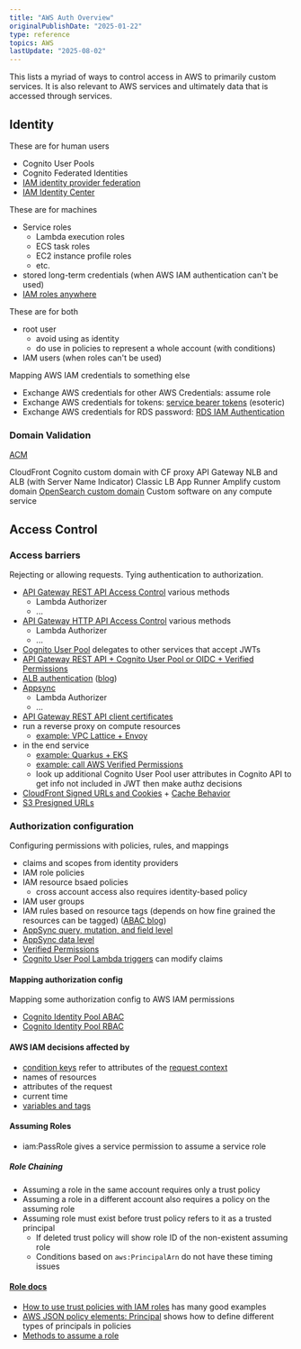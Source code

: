 ```yaml
---
title: "AWS Auth Overview"
originalPublishDate: "2025-01-22"
type: reference
topics: AWS
lastUpdate: "2025-08-02"
---
```


This lists a myriad of ways to control access in AWS to primarily custom services. It is also relevant to AWS services and ultimately data that is accessed through services.

## Identity

These are for human users

- Cognito User Pools
- Cognito Federated Identities
- [IAM identity provider federation](https://docs.aws.amazon.com/IAM/latest/UserGuide/id_roles_providers.html)
- [IAM Identity Center](https://docs.aws.amazon.com/singlesignon/latest/userguide/what-is.html)

These are for machines

- Service roles
  - Lambda execution roles
  - ECS task roles
  - EC2 instance profile roles
  - etc.
- stored long-term credentials (when AWS IAM authentication can't be used)
- [IAM roles anywhere](https://docs.aws.amazon.com/rolesanywhere/latest/userguide/introduction.html)

These are for both
- root user
  - avoid using as identity
  - do use in policies to represent a whole account (with conditions)
- IAM users (when roles can't be used)

Mapping AWS IAM credentials to something else

- Exchange AWS credentials for other AWS Credentials: assume role
- Exchange AWS credentials for tokens: [service bearer tokens](https://docs.aws.amazon.com/IAM/latest/UserGuide/id_credentials_bearer.html) (esoteric)
- Exchange AWS credentials for RDS password: [RDS IAM Authentication](https://docs.aws.amazon.com/AmazonRDS/latest/UserGuide/UsingWithRDS.IAMDBAuth.html) 

### Domain Validation
[ACM](https://docs.aws.amazon.com/kms/latest/developerguide/multi-region-keys-overview.html)

CloudFront
  Cognito custom domain with CF proxy
API Gateway
NLB and ALB (with Server Name Indicator)
Classic LB
App Runner
Amplify custom domain
[OpenSearch custom domain](https://docs.aws.amazon.com/opensearch-service/latest/developerguide/customendpoint.html)
Custom software on any compute service

## Access Control

### Access barriers

Rejecting or allowing requests. Tying authentication to authorization.

- [API Gateway REST API Access Control](https://docs.aws.amazon.com/apigateway/latest/developerguide/apigateway-control-access-to-api.html) various methods
  - Lambda Authorizer
  - ...
- [API Gateway HTTP API Access Control](https://docs.aws.amazon.com/apigateway/latest/developerguide/http-api-access-control.html) various methods
  - Lambda Authorizer
  - ...
- [Cognito User Pool](https://docs.aws.amazon.com/cognito/latest/developerguide/accessing-resources.html) delegates to other services that accept JWTs
- [API Gateway REST API + Cognito User Pool or OIDC + Verified Permissions](https://aws.amazon.com/blogs/security/authorize-api-gateway-apis-using-amazon-verified-permissions-and-amazon-cognito/)
- [ALB authentication](https://docs.aws.amazon.com/elasticloadbalancing/latest/application/listener-authenticate-users.html) ([blog](https://aws.amazon.com/blogs/networking-and-content-delivery/security-best-practices-when-using-alb-authentication/))
- [Appsync](https://docs.aws.amazon.com/appsync/latest/devguide/security-authz.html)
  - Lambda Authorizer
  - ...
- [API Gateway REST API client certificates](https://docs.aws.amazon.com/apigateway/latest/developerguide/rest-api-mutual-tls.html)
- run a reverse proxy on compute resources
  - [example: VPC Lattice + Envoy](https://aws.amazon.com/blogs/security/modern-web-application-authentication-and-authorization-with-amazon-vpc-lattice/)
- in the end service
  - [example: Quarkus + EKS](https://aws.amazon.com/blogs/security/access-token-security-for-microservice-apis-on-amazon-eks/)
  - [example: call AWS Verified Permissions](https://docs.aws.amazon.com/verifiedpermissions/latest/userguide/authorization-sdk.html)
  - look up additional Cognito User Pool user attributes in Cognito API to get info not included in JWT then make authz decisions
- [CloudFront Signed URLs and Cookies](https://docs.aws.amazon.com/AmazonCloudFront/latest/DeveloperGuide/PrivateContent.html) + [Cache Behavior](https://docs.aws.amazon.com/AmazonCloudFront/latest/DeveloperGuide/distribution-web-values-specify.html#DownloadDistValuesRestrictViewerAccess)
- [S3 Presigned URLs](https://docs.aws.amazon.com/AmazonS3/latest/userguide/using-presigned-url.html)

### Authorization configuration

Configuring permissions with policies, rules, and mappings

- claims and scopes from identity providers
- IAM role policies
- IAM resource bsaed policies
  - cross account access also requires identity-based policy
- IAM user groups
- IAM rules based on resource tags (depends on how fine grained the resources can be tagged) ([ABAC blog](https://www.nccgroup.com/us/research-blog/introduction-to-aws-attribute-based-access-control/))
- [AppSync query, mutation, and field level](https://docs.aws.amazon.com/appsync/latest/devguide/security-authz.html#using-additional-authorization-modes)
- [AppSync data level](https://docs.aws.amazon.com/appsync/latest/devguide/security-authorization-use-cases.html)
- [Verified Permissions](https://docs.aws.amazon.com/verifiedpermissions/latest/userguide/what-is-avp.html)
- [Cognito User Pool Lambda triggers](https://docs.aws.amazon.com/cognito/latest/developerguide/cognito-user-pools-working-with-lambda-triggers.html) can modify claims

#### Mapping authorization config

Mapping some authorization config to AWS IAM permissions

- [Cognito Identity Pool ABAC](https://docs.aws.amazon.com/cognito/latest/developerguide/attributes-for-access-control.html)
- [Cognito Identity Pool RBAC](https://docs.aws.amazon.com/cognito/latest/developerguide/role-based-access-control.html)

#### AWS IAM decisions affected by
- [condition keys](https://docs.aws.amazon.com/IAM/latest/UserGuide/reference_policies_condition-keys.html) refer to attributes of the [request context](https://docs.aws.amazon.com/IAM/latest/UserGuide/reference_policies_elements_condition.html)
- names of resources
- attributes of the request
- current time
- [variables and tags](https://docs.aws.amazon.com/IAM/latest/UserGuide/reference_policies_variables.html#policy-vars-no-value)

#### Assuming Roles
- iam:PassRole gives a service permission to assume a service role

##### Role Chaining
- Assuming a role in the same account requires only a trust policy
- Assuming a role in a different account also requires a policy on the assuming role
- Assuming role must exist before trust policy refers to it as a trusted principal
  - If deleted trust policy will show role ID of the non-existent assuming role
  - Conditions based on `aws:PrincipalArn` do not have these timing issues


#### [Role docs](https://docs.aws.amazon.com/IAM/latest/UserGuide/id_roles.html)
- [How to use trust policies with IAM roles](https://aws.amazon.com/blogs/security/how-to-use-trust-policies-with-iam-roles/) has many good examples
- [AWS JSON policy elements: Principal](https://docs.aws.amazon.com/IAM/latest/UserGuide/reference_policies_elements_principal.html#Principal_specifying) shows how to define different types of principals in policies
- [Methods to assume a role](https://docs.aws.amazon.com/IAM/latest/UserGuide/id_roles_manage-assume.html)





